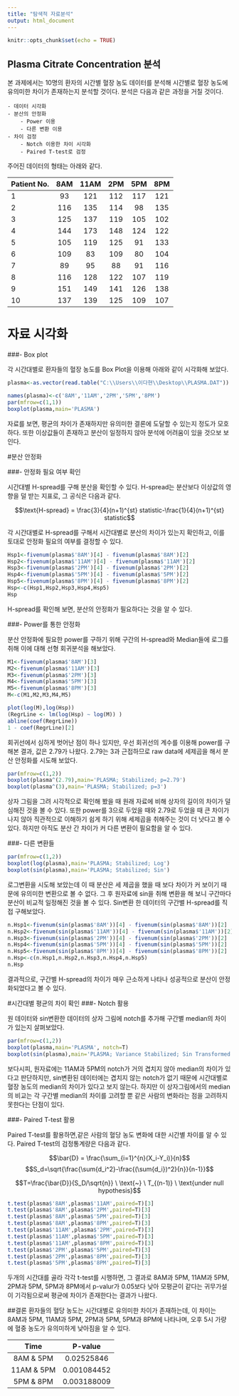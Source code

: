 ---
title: "탐색적 자료분석"
output: html_document
---

```{r setup, include=FALSE}
knitr::opts_chunk$set(echo = TRUE)
```

## Plasma Citrate Concentration 분석


본 과제에서는 10명의 환자의 시간별 혈장 농도 데이터를 분석해 시간별로 혈장 농도에 유의미한 차이가 존재하는지 분석할 것이다. 분석은 다음과 같은 과정을 거칠 것이다.

    - 데이터 시각화
    - 분산의 안정화
        - Power 이용
        - 다른 변환 이용
    - 차이 검정
        - Notch 이용한 차이 시각화
        - Paired T-test로 검정

주어진 데이터의 형태는 아래와 같다.

| Patient No. | 8AM | 11AM | 2PM | 5PM | 8PM |
|-------------|:---:|:----:|:---:|:---:|:---:|
|1|93|121|112|117|121|
|2|116|135|114|98|135|
|3|125|137|119|105|102|
|4|144|173|148|124|122|
|5|105|119|125|91|133|
|6|109|83|109|80|104|
|7|89|95|88|91|116|
|8|116|128|122|107|119|
|9|151|149|141|126|138|
|10|137|139|125|109|107|




# 자료 시각화
###- Box plot

각 시간대별로 환자들의 혈장 농도를 Box Plot을 이용해 아래와 같이 시각화해 보았다.


```{r boxplot, echo=FALSE}
plasma<-as.vector(read.table("C:\\Users\\이다현\\Desktop\\PLASMA.DAT"))

names(plasma)<-c('8AM','11AM','2PM','5PM','8PM')
par(mfrow=c(1,1))
boxplot(plasma,main='PLASMA')

```

자료를 보면, 평균의 차이가 존재하지만 유의미한 결론에 도달할 수 있는지 정도가 모호하다. 또한 이상값들이 존재하고 분산이 일정하지 않아 분석에 어려움이 있을 것으보 보인다.

#분산 안정화

###- 안정화 필요 여부 확인


시간대별 H-spread를 구해 분산을 확인할 수 있다. H-spread는 분산보다 이상값의 영향을 덜 받는 지표로, 그 공식은 다음과 같다.


$$\text{H-spread} = \frac{3}{4}(n+1)^{st}  statistic-\frac{1}{4}(n+1)^{st}  statistic$$


각 시간대별로 H-spread를 구해서 시간대별로 분산의 차이가 있는지 확인하고, 이를 토대로 안정화 필요의 여부를 결정할 수 있다.

```{r variance}
Hsp1<-fivenum(plasma$'8AM')[4] - fivenum(plasma$'8AM')[2]
Hsp2<-fivenum(plasma$'11AM')[4] - fivenum(plasma$'11AM')[2]
Hsp3<-fivenum(plasma$'2PM')[4] - fivenum(plasma$'2PM')[2]
Hsp4<-fivenum(plasma$'5PM')[4] - fivenum(plasma$'5PM')[2]
Hsp5<-fivenum(plasma$'8PM')[4] - fivenum(plasma$'8PM')[2]
Hsp<-c(Hsp1,Hsp2,Hsp3,Hsp4,Hsp5)
Hsp
```

H-spread를 확인해 보면, 분산의 안정화가 필요하다는 것을 알 수 있다.





###- Power를 통한 안정화

분산 안정화에 필요한 power를 구하기 위해 구간의 H-spread와 Median들에 로그를 취해 이에 대해 선형 회귀분석을 해보았다.

```{r echo=FALSE}
M1<-fivenum(plasma$'8AM')[3]
M2<-fivenum(plasma$'11AM')[3]
M3<-fivenum(plasma$'2PM')[3]
M4<-fivenum(plasma$'5PM')[3]
M5<-fivenum(plasma$'8PM')[3]
M<-c(M1,M2,M3,M4,M5)

plot(log(M),log(Hsp))
(RegrLine <- lm(log(Hsp) ~ log(M)) )
abline(coef(RegrLine))
1 - coef(RegrLine)[2]

```

회귀선에서 심하게 벗어난 점이 하나 있지만, 우선 회귀선의 계수를 이용해 power를 구해본 결과, 값은 2.79가 나왔다. 2.79는 3과 근접하므로 raw data에 세제곱을 해서 분산 안정화를 시도해 보았다.

```{r echo=FALSE}
par(mfrow=c(1,2))
boxplot(plasma^(2.79),main='PLASMA; Stabilized; p=2.79')
boxplot(plasma^(3),main='PLASMA; Stabilized; p=3')
```

상자 그림을 그려 시각적으로 확인해 봤을 때 원래 자료에 비해 상자의 길이의 차이가 덜 심해진 것을 볼 수 있다. 또한 power를 3으로 두었을 때와 2.79로 두었을 때 큰 차이가 나지 않아 직관적으로 이해하기 쉽게 하기 위해 세제곱을 취해주는 것이 더 낫다고 볼 수 있다. 하지만 아직도 분산 간 차이가 커 다른 변환이 필요함을 알 수 있다.

###- 다른 변환들
```{r echo=FALSE}
par(mfrow=c(1,2))
boxplot(log(plasma),main='PLASMA; Stabilized; Log')
boxplot(sin(plasma),main='PLASMA; Stabilized; Sin')
```

로그변환을 시도해 보았는데 이 때 분산은 세 제곱을 했을 때 보다 차이가 커 보이기 때문에 유의미한 변환으로 볼 수 없다. 그 후 원자료에 sin을 취해 변환을 해 보니 구간마다 분산이 비교적 일정해진 것을 볼 수 있다. Sin변환 한 데이터의 구간별 H-spread를 직접 구해보았다.

```{r}

n.Hsp1<-fivenum(sin(plasma$'8AM'))[4] - fivenum(sin(plasma$'8AM'))[2]
n.Hsp2<-fivenum(sin(plasma$'11AM'))[4] - fivenum(sin(plasma$'11AM'))[2]
n.Hsp3<-fivenum(sin(plasma$'2PM'))[4] - fivenum(sin(plasma$'2PM'))[2]
n.Hsp4<-fivenum(sin(plasma$'5PM'))[4] - fivenum(sin(plasma$'5PM'))[2]
n.Hsp5<-fivenum(sin(plasma$'8PM'))[4] - fivenum(sin(plasma$'8PM'))[2]
n.Hsp<-c(n.Hsp1,n.Hsp2,n.Hsp3,n.Hsp4,n.Hsp5)
n.Hsp

```

결과적으로, 구간별 H-spread의 차이가 매우 근소하게 나타나 성공적으로 분산이 안정화되었다고 볼 수 있다.


#시간대별 평균의 차이 확인
###- Notch 활용

 원 데이터와 sin변환한 데이터의 상자 그림에 notch를 추가해 구간별 median의 차이가 있는지 살펴보았다.
 
```{r echo=FALSE}
par(mfrow=c(1,2))
boxplot(plasma,main='PLASMA', notch=T)
boxplot(sin(plasma),main='PLASMA; Variance Stabilized; Sin Transformed',notch=T)
```
 
보다시피, 원자료에는 11AM과 5PM의 notch가 거의 겹치지 않아 median의 차이가 있다고 판단하지만, sin변환된 데이터에는 겹치지 않는 notch가 없기 때문에 시간대별로 혈장 농도의 median의 차이가 있다고 보지 않는다. 하지만 이 상자그림에서의 median의 비교는 각 구간별 median의 차이를 고려할 뿐 같은 사람의 변화라는 점을 고려하지 못한다는 단점이 있다.

###- Paired T-test 활용

Paired T-test를 활용하면,같은 사람의 혈당 농도 변화에 대한 시간별 차이를 알 수 있다. Paired T-test의 검정통계량은 다음과 같다.

$$\bar{D} = \frac{\sum_{i=1}^{n}(X_i-Y_i)}{n}$$
$$S_d=\sqrt{\frac{\sum{d_i^2}-\frac{(\sum{d_i})^2}{n}}{n-1}}$$


$$T=\frac{\bar{D}}{S_D/\sqrt{n}} \ \text{~} \ T_{(n-1)} \ \text{under null hypothesis}$$

```{r echo=FALSE}
t.test(plasma$'8AM',plasma$'11AM',paired=T)[3]
t.test(plasma$'8AM',plasma$'2PM',paired=T)[3]
t.test(plasma$'8AM',plasma$'5PM',paired=T)[3]
t.test(plasma$'8AM',plasma$'8PM',paired=T)[3]
t.test(plasma$'11AM',plasma$'2PM',paired=T)[3]
t.test(plasma$'11AM',plasma$'5PM',paired=T)[3]
t.test(plasma$'11AM',plasma$'8PM',paired=T)[3]
t.test(plasma$'2PM',plasma$'5PM',paired=T)[3]
t.test(plasma$'2PM',plasma$'8PM',paired=T)[3]
t.test(plasma$'5PM',plasma$'8PM',paired=T)[3]

```


두개의 시간대를 골라 각각 t-test를 시행하면, 그 결과로 8AM과 5PM, 11AM과 5PM, 2PM과 5PM, 5PM과 8PM에서 p-valur가 0.05보다 낮아 모평균이 같다는 귀무가설이 기각됨으로써 평균에 차이가 존재한다는 결과가 나왔다.

##결론
환자들의 혈당 농도는 시간대별로 유의미한 차이가 존재하는데, 이 차이는 8AM과 5PM, 11AM과 5PM, 2PM과 5PM, 5PM과 8PM에 나타나며, 오후 5시 가량에 혈중 농도가 유의미하게 낮아짐을 알 수 있다.

|Time|P-value|
|:-----:|:-----:|
|8AM & 5PM|0.02525846|
|11AM & 5PM|0.001084452|
|5PM & 8PM|0.003188009|